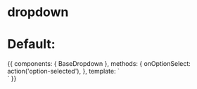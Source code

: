 
<Meta title="Components/BaseDropdown" component={BaseDropdown} />

# dropdown

<Props of={BaseDropdown} />

# Default:

<Preview>
  <Story name="Default">
    {{
      components: {
        BaseDropdown
      },
      methods: {
        onOptionSelect: action('option-selected'),
      },
      template: `
        <div class="p-16 flex justify-center">
          <BaseDropdown class="max-w-2xl" @option-selected="onOptionSelect" :options="[['optionKey', 'Option Value'], ['optionKey2', 'Option Value 2']]"/>
        </div>`
    }}
  </Story>
</Preview>
